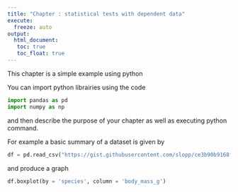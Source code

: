 ```yaml
---
title: "Chapter : statistical tests with dependent data"
execute: 
  freeze: auto
output: 
  html_document:
   toc: true
   toc_float: true
---
```



This chapter is a simple example using python

You can import python librairies using the code

```python
import pandas as pd
import numpy as np
```


and then describe the purpose of your chapter as well as executing python command.


For example a basic summary of a dataset is given by 

```python
df = pd.read_csv("https://gist.githubusercontent.com/slopp/ce3b90b9168f2f921784de84fa445651/raw/4ecf3041f0ed4913e7c230758733948bc561f434/penguins.csv")
```

and produce a graph

```python
df.boxplot(by = 'species', column = 'body_mass_g')  
```


